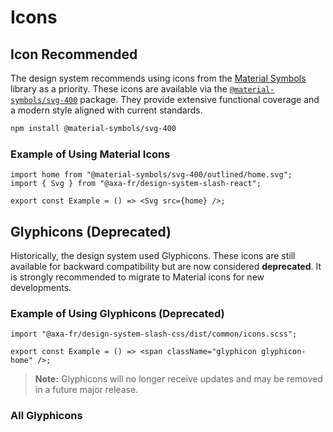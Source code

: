 
<Meta of={IconsStories} />

# Icons

## Icon Recommended

The design system recommends using icons from the [Material Symbols](https://fonts.google.com/icons) library as a priority. These icons are available via the [`@material-symbols/svg-400`](https://www.npmjs.com/package/@material-symbols/svg-400) package. They provide extensive functional coverage and a modern style aligned with current standards.

```bash
npm install @material-symbols/svg-400
```

### Example of Using Material Icons

```tsx
import home from "@material-symbols/svg-400/outlined/home.svg";
import { Svg } from "@axa-fr/design-system-slash-react";

export const Example = () => <Svg src={home} />;
```

## Glyphicons (Deprecated)

Historically, the design system used Glyphicons. These icons are still available for backward compatibility but are now considered **deprecated**. It is strongly recommended to migrate to Material icons for new developments.

### Example of Using Glyphicons (Deprecated)

```tsx
import "@axa-fr/design-system-slash-css/dist/common/icons.scss";

export const Example = () => <span className="glyphicon glyphicon-home" />;
```

<Canvas of={IconsStories.Glyphicon} />
<Controls of={IconsStories.Glyphicon} />

> **Note:** Glyphicons will no longer receive updates and may be removed in a future major release.

### All Glyphicons

<Canvas of={IconsStories.AllIcons} />

